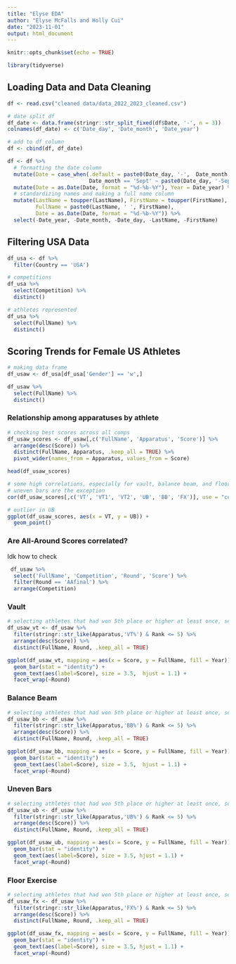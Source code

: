 ```yaml
---
title: "Elyse EDA"
author: "Elyse McFalls and Holly Cui"
date: "2023-11-01"
output: html_document
---
```


```r
knitr::opts_chunk$set(echo = TRUE)
```

```r
library(tidyverse)
```

## Loading Data and Data Cleaning 

```r
df <- read.csv("cleaned data/data_2022_2023_cleaned.csv")
```


```r
# date split df
df_date <- data.frame(stringr::str_split_fixed(df$Date, '-', n = 3))
colnames(df_date) <- c('Date_day', 'Date_month', 'Date_year')

# add to df column
df <- cbind(df, df_date)
```

```r
df <- df %>%
  # formatting the date column
  mutate(Date = case_when(.default = paste0(Date_day, '-',  Date_month, '-', Date_year),
                          Date_month == 'Sept' ~ paste0(Date_day, '-Sep-', Date_year))) %>%
  mutate(Date = as.Date(Date, format = "%d-%b-%Y"), Year = Date_year) %>%
  # standardizing names and making a full name column
  mutate(LastName = toupper(LastName), FirstName = toupper(FirstName), 
         FullName = paste0(LastName, ' ', FirstName), 
         Date = as.Date(Date, format = "%d-%b-%Y")) %>%
  select(-Date_year, -Date_month, -Date_day, -LastName, -FirstName)
```


## Filtering USA Data

```r
df_usa <- df %>%
  filter(Country == 'USA')
```


```r
# competitions 
df_usa %>%
  select(Competition) %>%
  distinct()
```

```r
# athletes represented 
df_usa %>%
  select(FullName) %>%
  distinct()
```


## Scoring Trends for Female US Athletes

```r
# making data frame
df_usaw <- df_usa[df_usa['Gender'] == 'w',]
```

```r
df_usaw %>%
  select(FullName) %>%
  distinct()
```

### Relationship among apparatuses by athlete

```r
# checking best scores across all comps
df_usaw_scores <- df_usaw[,c('FullName', 'Apparatus', 'Score')] %>%
  arrange(desc(Score)) %>%
  distinct(FullName, Apparatus, .keep_all = TRUE) %>%
  pivot_wider(names_from = Apparatus, values_from = Score)

head(df_usaw_scores)
```


```r
# some high correlations, especially for vault, balance beam, and floor exercises (all positive)
# uneven bars are the exception 
cor(df_usaw_scores[,c('VT', 'VT1', 'VT2', 'UB', 'BB', 'FX')], use = "complete.obs")
```

```r
# outlier in UB
ggplot(df_usaw_scores, aes(x = VT, y = UB)) +
  geom_point()
```

### Are All-Around Scores correlated?
Idk how to check
```r
 df_usaw %>%
  select('FullName', 'Competition', 'Round', 'Score') %>%
  filter(Round == 'AAfinal') %>%
  arrange(Competition)
```


### Vault

```r
# selecting athletes that had won 5th place or higher at least once, selecting highest score across competitions 
df_usaw_vt <- df_usaw %>%
  filter(stringr::str_like(Apparatus,'VT%') & Rank <= 5) %>%
  arrange(desc(Score)) %>%
  distinct(FullName, Round, .keep_all = TRUE)
```


```r
ggplot(df_usaw_vt, mapping = aes(x = Score, y = FullName, fill = Year)) +
  geom_bar(stat = "identity") +
  geom_text(aes(label=Score), size = 3.5,  hjust = 1.1) +
  facet_wrap(~Round)
```


### Balance Beam

```r
# selecting athletes that had won 5th place or higher at least once, selecting highest score across competitions 
df_usaw_bb <- df_usaw %>%
  filter(stringr::str_like(Apparatus,'BB%') & Rank <= 5) %>%
  arrange(desc(Score)) %>%
  distinct(FullName, Round, .keep_all = TRUE)
```


```r
ggplot(df_usaw_bb, mapping = aes(x = Score, y = FullName, fill = Year)) +
  geom_bar(stat = "identity") +
  geom_text(aes(label=Score), size = 3.5,  hjust = 1.1) +
  facet_wrap(~Round)
```


### Uneven Bars

```r
# selecting athletes that had won 5th place or higher at least once, selecting highest score across competitions 
df_usaw_ub <- df_usaw %>%
  filter(stringr::str_like(Apparatus,'UB%') & Rank <= 5) %>%
  arrange(desc(Score)) %>%
  distinct(FullName, Round, .keep_all = TRUE)
```


```r
ggplot(df_usaw_ub, mapping = aes(x = Score, y = FullName, fill = Year)) +
  geom_bar(stat = "identity") +
  geom_text(aes(label=Score), size = 3.5, hjust = 1.1) +
  facet_wrap(~Round)
```


### Floor Exercise

```r
# selecting athletes that had won 5th place or higher at least once, selecting highest score across competitions 
df_usaw_fx <- df_usaw %>%
  filter(stringr::str_like(Apparatus,'FX%') & Rank <= 5) %>%
  arrange(desc(Score)) %>%
  distinct(FullName, Round, .keep_all = TRUE)
```


```r
ggplot(df_usaw_fx, mapping = aes(x = Score, y = FullName, fill = Year)) +
  geom_bar(stat = "identity") +
  geom_text(aes(label=Score), size = 3.5, hjust = 1.1) +
  facet_wrap(~Round)
```




